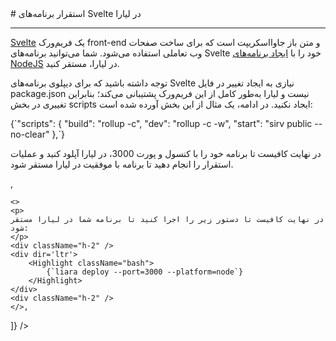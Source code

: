 

<Layout>
<Head>
<title>مستندات استقرار برنامه‌های Svelte - لیارا</title>
</Head>
# استقرار برنامه‌های Svelte در لیارا
<hr className="mb-2" />
<a href="https://svelte.dev/" className="text-[#2196f3] ">Svelte</a> یک فریم‌ورک front-end و متن باز جاوااسکریپت است که برای ساخت صفحات وب تعاملی استفاده می‌شود. شما می‌توانید برنامه‌های Svelte خود را با <a href="../../how-tos/create-app" className="text-[#2196f3] ">ایجاد برنامه‌های NodeJS</a> در لیارا، مستقر کنید.
<div className='h-2' />

توجه داشته باشید که برای دیپلوی برنامه‌های Svelte نیازی به ایجاد تغییر در فایل <Important>package.json</Important> نیست و لیارا به‌طور کامل از این فریم‌ورک پشتیبانی می‌کند؛ بنابراین تغییری در بخش <Important>scripts</Important> ایجاد نکنید. در ادامه، یک مثال از این بخش آورده شده است:

<div className="h-2" />
<div dir='ltr'>
    <Highlight className="json">
        {`"scripts": {
  "build": "rollup -c",
  "dev": "rollup -c -w",
  "start": "sirv public --no-clear"
},`}
    </Highlight>
</div>
<div className="h-2" />

<Section id="deploy" title="استقرار برنامه" />
<Tabs 
    tabs={["Liara Console", "Liara CLI"]} 
    content={[
    <>
    <p>در نهایت کافیست تا برنامه خود را با کنسول و پورت 3000، در لیارا آپلود کنید و عملیات استقرار را انجام دهید تا برنامه با موفقیت در لیارا مستقر شود.</p>
    </>,

    <>
    <p>
    در نهایت کافیست تا دستور زیر را اجرا کنید تا برنامه شما در لیارا مستقر شود:
    </p>
    <div className="h-2" />
    <div dir='ltr'>
        <Highlight className="bash">
            {`liara deploy --port=3000 --platform=node`}
        </Highlight>
    </div>
    <div className="h-2" />
    </>,

]} 
/>

</Layout>